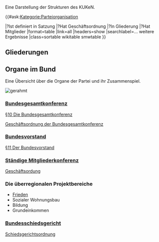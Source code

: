 Eine Darstellung der Strukturen des KUKeN.


{{#ask:[[Kategorie:Parteiorganisation]]

|?Ist definiert in Satzung
|?Hat Geschäftsordnung
|?In Gliederung
|?Hat Mitglieder
|format=table
|link=all
|headers=show
|searchlabel=… weitere Ergebnisse
|class=sortable wikitable smwtable
}}


== Gliederungen ==


== Organe im Bund ==

Eine Übersicht über die Organe der Partei und ihr Zusammenspiel.

[[Datei:Organigram-KUEKeN-Bund.png|gerahmt]]
<br clear=all>





=== [[Bundesgesamtkonferenz]] ===

[[Satzung#.C2.A7_10_Die_Bundesgesamtkonferenz| §10 Die Bundesgesamtkonferenz]]


[[Go_Bundesgesamtkonferenz| Geschäftsordnung der Bundesgesamtkonferenz]]

=== [[Bundesvorstand]] ===

[[Satzung#.C2.A7_11_Der_Bundesvorstand| §11 Der Bundesvorstand]]

=== [[Ständige_Mitgliederkonferenz| Ständige Mitgliederkonferenz]] ===

[[go_smk| Geschäftsordung]]

=== Die überregionalen Projektbereiche ===

* [[Frieden]]
* Sozialer Wohnungsbau
* Bildung
* Grundeinkommen

=== [[Bundesschiedsgericht]] ===

[[Schiedsgerichtsordnung_Bund| Schiedsgerichtsordnung]]
